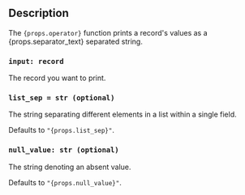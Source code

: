 ## Description

<span> The <code>{props.operator}</code> function prints a record's values as a {props.separator_text} separated string.</span>

### `input: record`

The record you want to print.

### `list_sep = str (optional)`

The string separating different elements in a list within a single field.

<span>Defaults to <code>"{props.list_sep}"</code></span>.

### `null_value: str (optional)`

The string denoting an absent value.

<span>Defaults to <code>"{props.null_value}"</code></span>.
